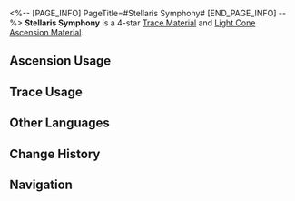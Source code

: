 <%-- [PAGE_INFO]
PageTitle=#Stellaris Symphony#
[END_PAGE_INFO] --%>
{{Item Infobox
|id          = 110163
|image       = Item Stellaris Symphony.png
|type        = Trace Material
|type2       = Light Cone Ascension Material
|invCategory = Upgrade Materials
|rarity      = 4
|effect      = A music box with complex structures made by an unknown person. Used to level up Traces significantly for {{Color|h|Harmony}} characters.
|description = It plays a powerful cosmic symphony.
|source1     = [[Calyx (Robot Settlement)]]
|source2     = [[Omni-Synthesizer]] &mdash; Material Synthesis
|source3     = [[Omni-Synthesizer]] &mdash; Material Exchange
}}
{{Description|''"Some astronomers believe that the revolutions of the heavenly spheres work the same as complex mechanical structures. The crystal clear and pleasant notes emitted during the movements of the stars are known as the 'Harmony of the Heavenly Spheres.'"''}}
'''Stellaris Symphony''' is a 4-star [[Trace Material]] and [[Light Cone Ascension Material]].

==Ascension Usage==
{{Ascension Usage}}

==Trace Usage==
{{Trace Usage}}

==Other Languages==
{{Other Languages
|en   = Stellaris Symphony
|zhs  = 群星乐章
|zht  = 群星樂章
|ja   = 群星の楽章
|ko   = 별들의 악장
|es   = Opus Stellaris
|fr   = Symphonie de stellaris
|ru   = Симфония созвездий
|th   = Stellaris Symphony
|vi   = Chương Nhạc Chòm Sao
|de   = Opus Stellaris
|id   = Stellaris Symphony
|pt   = Sinfonia Stellaris
}}

==Change History==
{{Change History|2.0}}

==Navigation==
{{Upgrade Material Navbox}}